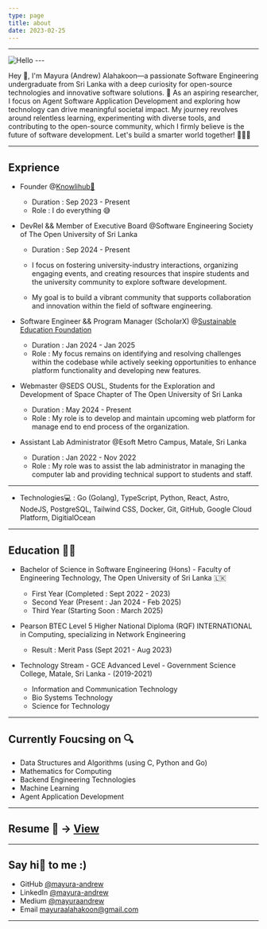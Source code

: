 ```yaml
---
type: page
title: about
date: 2023-02-25
---
```

---


<Image src={Profile} alt="Hello" width={200} height={100} loading="lazy" className="profile-photo" />
---

Hey 👋, I'm Mayura (Andrew) Alahakoon—a passionate Software Engineering undergraduate from Sri Lanka with a deep curiosity for open-source technologies and innovative software solutions. 🚀 As an aspiring researcher, I focus on Agent Software Application Development and exploring how technology can drive meaningful societal impact. My journey revolves around relentless learning, experimenting with diverse tools, and contributing to the open-source community, which I firmly believe is the future of software development. Let's build a smarter world together! 🤖👨‍💻

---
## Exprience

- Founder @[Knowlihub🧠](https://mayura-andrew.github.io/knowlihub/)
    - Duration : Sep 2023 - Present
    - Role : I do everything 😅

- DevRel && Member of Executive Board @Software Engineering Society of The Open University of Sri Lanka
    - Duration : Sep 2024 - Present
    - I focus on fostering university-industry interactions, organizing engaging events, and creating resources that inspire students and the university community to explore software development. 

    - My goal is to build a vibrant community that supports collaboration and innovation within the field of software engineering.

- Software Engineer && Program Manager (ScholarX) @[Sustainable Education Foundation](https://sefglobal.org/)
    - Duration : Jan 2024 - Jan 2025
    - Role : My focus remains on identifying and resolving challenges within the codebase while actively seeking opportunities to enhance platform functionality and developing new features.

- Webmaster @SEDS OUSL, Students for the Exploration and Development of Space Chapter of The Open University of Sri Lanka

    - Duration : May 2024 - Present
    - Role : My role is to develop and maintain upcoming web platform for manage end to end process of the organization.

- Assistant Lab Administrator @Esoft Metro Campus, Matale, Sri Lanka
    - Duration : Jan 2022 - Nov 2022
    - Role : My role was to assist the lab administrator in managing the computer lab and providing technical support to students and staff.
---
- Technologies💻 : Go (Golang), TypeScript, Python, React, Astro, NodeJS, PostgreSQL, Tailwind CSS, Docker, Git, GitHub, Google Cloud Platform, DigitialOcean
---
## Education 👨‍🎓

- Bachelor of Science in Software Engineering (Hons) - Faculty of Engineering Technology, The Open University of Sri Lanka 🇱🇰
    - First Year (Completed : Sept 2022 - 2023)
    - Second Year (Present : Jan 2024 - Feb 2025)
    - Third Year (Starting Soon : March 2025)

- Pearson BTEC Level 5 Higher National Diploma (RQF) INTERNATIONAL in Computing, specializing in Network Engineering
    - Result : Merit Pass (Sept 2021 - Aug 2023)

- Technology Stream - GCE Advanced Level - Government Science College, Matale, Sri Lanka - (2019-2021)
    - Information and Communication Technology
    - Bio Systems Technology
    - Science for Technology
---

## Currently Foucsing on 🔍

- Data Structures and Algorithms (using C, Python and Go)
- Mathematics for Computing
- Backend Engineering Technologies 
- Machine Learning
- Agent Application Development

---

## Resume 📎 -> [View](https://drive.google.com/file/d/18cseQlSmo0kOJADy4xWbyGXvX02LTSjv/view?usp=sharing)


---

## Say hi👋 to me :) 
- GitHub [@mayura-andrew](https://github.com/mayura-andrew)
- LinkedIn [@mayura-andrew](https://www.linkedin.com/in/andrewala/)
- Medium [@mayuraandrew](https://medium.com/@mayuraandrew)
- Email mayuraalahakoon@gmail.com

---
